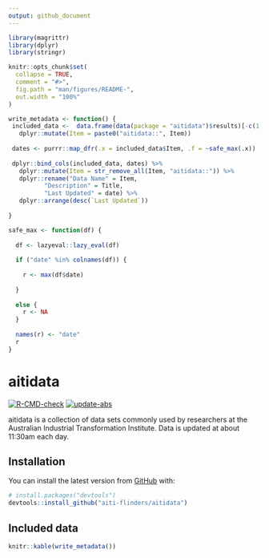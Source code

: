 ```yaml
---
output: github_document
---
```


<!-- README.md is generated from README.Rmd. Please edit that file -->

```r

library(magrittr)
library(dplyr)
library(stringr)

knitr::opts_chunk$set(
  collapse = TRUE,
  comment = "#>",
  fig.path = "man/figures/README-",
  out.width = "100%"
)

write_metadata <- function() {
 included_data <-  data.frame(data(package = "aitidata")$results)[-c(1, 2)] %>%
   dplyr::mutate(Item = paste0("aitidata::", Item))
 
 dates <- purrr::map_dfr(.x = included_data$Item, .f = ~safe_max(.x))
 
 dplyr::bind_cols(included_data, dates) %>%
   dplyr::mutate(Item = str_remove_all(Item, "aitidata::")) %>% 
   dplyr::rename("Data Name" = Item,
          "Description" = Title,
          "Last Updated" = date) %>% 
   dplyr::arrange(desc(`Last Updated`))
 
}

safe_max <- function(df) {
  
  df <- lazyeval::lazy_eval(df)
  
  if ("date" %in% colnames(df)) {
    
    r <- max(df$date)
    
  }
  
  else {
    r <- NA
  }
  
  names(r) <- "date"
  r
}
```

# aitidata

<!-- badges: start -->
[![R-CMD-check](https://github.com/aiti-flinders/aitidata/actions/workflows/R-CMD-check.yaml/badge.svg)](https://github.com/aiti-flinders/aitidata/actions/workflows/R-CMD-check.yaml)
[![update-abs](https://github.com/aiti-flinders/aitidata/workflows/update-abs/badge.svg)](https://github.com/aiti-flinders/aitidata/actions)
<!-- badges: end -->

aitidata is a collection of data sets commonly used by researchers at the Australian Industrial Transformation Institute. Data is updated at about 11:30am each day. 

## Installation

You can install the latest version from [GitHub](https://github.com/) with:

``` r
# install.packages("devtools")
devtools::install_github("aiti-flinders/aitidata")
```



## Included data

``` r

knitr::kable(write_metadata())

```
